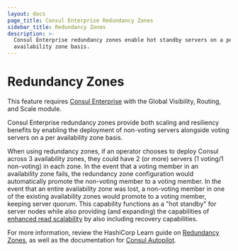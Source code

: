 ```yaml
---
layout: docs
page_title: Consul Enterprise Redundancy Zones
sidebar_title: Redundancy Zones
description: >-
  Consul Enterprise redundancy zones enable hot standby servers on a per
  availability zone basis.
---
```


# Redundancy Zones

<EnterpriseAlert>
  This feature requires <a href="https://www.hashicorp.com/products/consul/">Consul Enterprise</a> with the Global Visibility, Routing, and Scale module.
</EnterpriseAlert>

Consul Enterprise redundancy zones provide
both scaling and resiliency benefits by enabling the deployment of non-voting
servers alongside voting servers on a per availability zone basis.

When using redundancy zones, if an operator chooses to deploy Consul across 3 availability zones, they
could have 2 (or more) servers (1 voting/1 non-voting) in each zone. In the event that a voting
member in an availability zone fails, the redundancy zone configuration would automatically
promote the non-voting member to a voting member. In the event that an entire availability
zone was lost, a non-voting member in one of the existing availability zones would promote
to a voting member, keeping server quorum. This capability functions as a "hot standby"
for server nodes while also providing (and expanding) the capabilities of
[enhanced read scalability](/docs/enterprise/read-scale) by also including recovery
capabilities.

For more information, review the HashiCorp Learn guide on
[Redundancy Zones](https://learn.hashicorp.com/consul/day-2-operations/autopilot#redundancy-zones),
as well as the documentation for [Consul Autopilot](/docs/commands/operator/autopilot).
